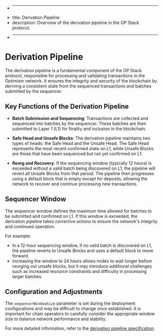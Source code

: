 + ---
+ title: Derivation Pipeline
+ description: Overview of the derivation pipeline in the OP Stack protocol.
+ ---
# Derivation Pipeline

The derivation pipeline is a fundamental component of the OP Stack protocol, responsible for processing and validating transactions in the Optimism network. It ensures the integrity and security of the blockchain by deriving a consistent state from the sequenced transactions and batches submitted by the sequencer.

## Key Functions of the Derivation Pipeline

- **Batch Submission and Sequencing**: Transactions are collected and sequenced into batches by the sequencer. These batches are then submitted to Layer 1 (L1) for finality and inclusion in the blockchain.
  
- **Safe Head and Unsafe Blocks**: The derivation pipeline maintains two types of heads: the Safe Head and the Unsafe Head. The Safe Head represents the most recent confirmed state on L1, while Unsafe Blocks are those that have been sequenced but not yet confirmed on L1.

- **Reorg and Recovery**: If the sequencing window (typically 12 hours) is exceeded without a valid batch being discovered on L1, the pipeline will revert all Unsafe Blocks from that period. The pipeline then progresses using a default block that is empty except for deposits, allowing the network to recover and continue processing new transactions.

## Sequencer Window

The sequencer window defines the maximum time allowed for batches to be submitted and confirmed on L1. If this window is exceeded, the derivation pipeline takes corrective actions to ensure the network's integrity and continued operation.

For example:

- In a 12-hour sequencing window, if no valid batch is discovered on L1, the pipeline reverts to Unsafe Blocks and uses a default block to move forward.
- Increasing the window to 24 hours allows nodes to wait longer before reorging out unsafe blocks, but it may introduce additional challenges such as increased resource constraints and difficulty in processing larger batches.

## Configuration and Adjustments

The `sequencerWindowSize` parameter is set during the deployment configurations and may be difficult to change once established. It is important for chain operators to carefully consider the appropriate window size to balance network performance and stability.

For more detailed information, refer to the [derivation pipeline specification](https://specs.optimism.io/protocol/derivation.html).
